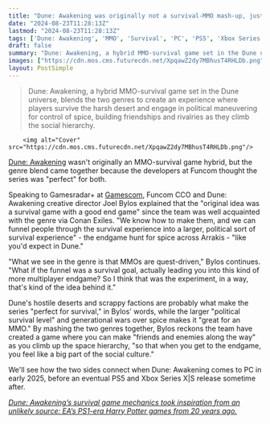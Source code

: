 ```yaml
---
title: "Dune: Awakening was originally not a survival-MMO mash-up, just a survival sim 'with a good endgame'"
date: "2024-08-23T11:28:13Z"
lastmod: "2024-08-23T11:28:13Z"
tags: ['Dune: Awakening', 'MMO', 'Survival', 'PC', 'PS5', 'Xbox Series X|S', 'Gamescom']
draft: false
summary: "Dune: Awakening, a hybrid MMO-survival game set in the Dune universe, blends the two genres to create an experience where players survive the harsh desert and engage in political maneuvering for control of spice, building friendships and rivalries as they climb the social hierarchy."
images: ["https://cdn.mos.cms.futurecdn.net/XpqawZ2dy7MBhusT4RHLDb.png"]
layout: PostSimple
---
```

> Dune: Awakening, a hybrid MMO-survival game set in the Dune universe, blends the two genres to create an experience where players survive the harsh desert and engage in political maneuvering for control of spice, building friendships and rivalries as they climb the social hierarchy.


        <img alt="Cover" src="https://cdn.mos.cms.futurecdn.net/XpqawZ2dy7MBhusT4RHLDb.png"/>
        
[Dune: Awakening](https://www.gamesradar.com/dune-awakening-guide/) wasn't originally an MMO-survival game hybrid, but the genre blend came together because the developers at Funcom thought the series was "perfect" for both.

Speaking to Gamesradar+ at [Gamescom](https://www.gamesradar.com/games/gamescom-opening-night-live-live-coverage-2024-everything-announced/), Funcom CCO and Dune: Awakening creative director Joel Bylos explained that the "original idea was a survival game with a good end game" since the team was well acquainted with the genre via Conan Exiles. "We know how to make them, and we can funnel people through the survival experience into a larger, political sort of survival experience" - the endgame hunt for spice across Arrakis - "like you'd expect in Dune."

"What we see in the genre is that MMOs are quest-driven," Bylos continues. "What if the funnel was a survival goal, actually leading you into this kind of more multiplayer endgame? So I think that was the experiment, in a way, that's kind of the idea behind it."

Dune's hostile deserts and scrappy factions are probably what make the series "perfect for survival," in Bylos' words, while the larger "political survival level" and generational wars over spice makes it "great for an MMO." By mashing the two genres together, Bylos reckons the team have created a game where you can make "friends and enemies along the way" as you climb up the space hierarchy, "so that when you get to the endgame, you feel like a big part of the social culture."

We'll see how the two sides connect when Dune: Awakening comes to PC in early 2025, before an eventual PS5 and Xbox Series X|S release sometime after. 

[<em>Dune: Awakening’s survival game mechanics took inspiration from an unlikely source: EA’s PS1-era Harry Potter games from 20 years ago.</em>](https://www.gamesradar.com/games/mmo/dune-awakenings-survival-game-mechanics-took-inspiration-from-an-unlikely-source-eas-ps1-era-harry-potter-games-from-20-years-ago/)
        